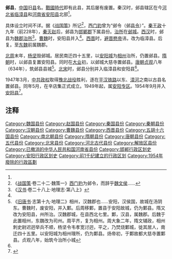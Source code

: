 '''邺县'''，[[中国|中国]]旧[[县|县]]名。[[戰國時代|戰國時代]]即有此县，其后屡有废置。秦汉时，邺县辖区在今[[河北省|河北省]][[临漳县|临漳县]]和[[河南省|河南省]][[安阳县|安阳县]]北部<ref name="a1"/>。

具体设立时间不详。据《[[战国策|战国策]]》所记<ref>《[[战国策|战国策]]·卷二十二·魏策一》[[西门豹|西门豹]]为邺令，而辞乎[[魏文侯|魏文侯]]......</ref>，[[西门豹|西门豹]]曾为“邺令（邺[[县令|县令]]）”。[[秦王政|秦王政]]十九年（前228年），[[秦灭赵|秦灭赵]]后，邺县为[[邯鄲郡|邯鄲郡]]下属县份。[[治所|治所]]在[[邺城|邺城]]。[[西汉|西汉]]时，邺县为[[魏郡|魏郡]][[治所|治所]]<ref>《[[汉书|汉书]]·卷二十八上·地理志·第八上》</ref>。[[曹魏|曹魏]]时，安阳县并入<ref name="jts1"/>。[[西晋|西晋]]时，[[避讳|避]][[晋愍帝|晋愍帝]]讳，改为临漳县。后复。至[[东魏|东魏]]前属魏郡。

[[北周|北周]]末年，[[杨坚|杨坚]]毁邺城。居民南迁四十五里，以[[安阳城|安阳城]]为[[相州_(北周)|相州]]治所，仍置邺县。[[隋朝|隋朝]]时，以邺县复置安阳县。同时在[[大业_(年号)|大业]]初，以邺城大慈寺置邺县。[[唐朝|唐朝]][[貞觀_(唐朝)|贞观]]八年（634年），筑邺县县城<ref name="jts1">《[[旧唐书|旧唐书]]·志第十九·地理二》相州，汉魏郡也......安阳，汉侯国，故城在汤阴东。曹魏时，废安阳，并入鄴。后周移鄴，置县于安阳故城，仍为鄴县。隋又改为安阳县，州所治。汉魏郡城，在县西北七里。鄴，汉县，属魏郡。后魏于此置相州，东魏改为司州。周平齐，复为相州。周大象二年，隋文辅政，相州刺史尉迟迥举兵不顺，杨坚令韦孝宽讨迥，平之，乃焚烧鄴城，徙其居人，南迁四十五里。以安阳城为相州理所，仍为鄴县。炀帝初，于鄴故都大慈寺置鄴县。贞观八年，始筑今治所小城</ref>。[[北宋|北宋]]时，邺县分别并入临漳县和安阳县<ref name="a1"/>。

1947年3月，[[中共政权|中共政权]]取得[[豫北战役|豫北战役]]胜利，逐在[[平汉铁路|平汉铁路]]以东、[[漳河_(卫河)|漳河]]之南以古县名置邺县。同年5月，在辛店集正式成立。1949年起，属[[安阳专区|安阳专区]]。1954年9月并入[[安阳县|安阳县]]<ref name="a1">{{Cite web |url=http://www.ayrbs.com/epaper/html/2011-01/11/content_35856.htm |title=与邺有关的地名（2） |accessdate=2016-07-24 |author=许作民 |date=2011-01-11 |work= |publisher=安阳网，安阳日报电子版 |language=Zh-hans |archive-date=2016-09-18 |archive-url=https://web.archive.org/web/20160918065842/http://www.ayrbs.com/epaper/html/2011-01/11/content_35856.htm |dead-url=no }}</ref>。

== 注释 ==

{{Reflist|2}}

[[Category:魏国县份|Category:魏国县份]]
[[Category:赵国县份|Category:赵国县份]]
[[Category:秦国县份|Category:秦国县份]]
[[Category:秦朝县份|Category:秦朝县份]]
[[Category:汉朝县份|Category:汉朝县份]]
[[Category:曹魏县份|Category:曹魏县份]]
[[Category:西晋县份|Category:西晋县份]]
[[Category:五胡十六国县份|Category:五胡十六国县份]]
[[Category:南北朝县份|Category:南北朝县份]]
[[Category:隋朝县份|Category:隋朝县份]]
[[Category:唐朝县份|Category:唐朝县份]]
[[Category:五代县份|Category:五代县份]]
[[Category:北宋县份|Category:北宋县份]]
[[Category:河北古代县份|Category:河北古代县份]]
[[Category:解放区县份|Category:解放区县份]]
[[Category:已撤消的中华人民共和国河南省县份|Category:已撤消的中华人民共和国河南省县份]]
[[Category:邯郸行政区划史|Category:邯郸行政区划史]]
[[Category:安阳行政区划史|Category:安阳行政区划史]]
[[Category:前1千纪建立的行政区划|Category:前1千纪建立的行政区划]]
[[Category:1954年廢除的行政區劃|Category:1954年廢除的行政區劃]]